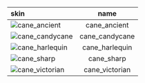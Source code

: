 | skin                                                                                   |      name      |
| :------------------------------------------------------------------------------------- | :------------: |
| ![cane_ancient](https://items.kleientertainment.com/images/DST/cane_ancient/small)     |  cane_ancient  |
| ![cane_candycane](https://items.kleientertainment.com/images/DST/cane_candycane/small) | cane_candycane |
| ![cane_harlequin](https://items.kleientertainment.com/images/DST/cane_harlequin/small) | cane_harlequin |
| ![cane_sharp](https://items.kleientertainment.com/images/DST/cane_sharp/small)         |   cane_sharp   |
| ![cane_victorian](https://items.kleientertainment.com/images/DST/cane_victorian/small) | cane_victorian |
